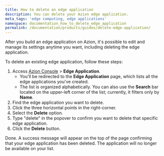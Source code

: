 ```yaml
---
title: How to delete an edge application
description: You can delete your Azion edge application.
meta_tags: 'edge computing, edge applications'
namespace: documentation_how_to_delete_edge_application
permalink: /documentation/products/guides/delete-edge-application/
---
```


After you build an edge application on Azion, it's possible to edit and manage its settings anytime you want, including deleting the edge application.

To delete an existing edge application, follow these steps: 

1. Access [Azion Console](/en/documentation/products/guides/how-to-access-azion-console/) > **Edge Application**.
    - You'll be redirected to the **Edge Application** page, which lists all the edge applications you've created. 
    - The list is organized alphabetically. You can also use the **Search** bar located on the upper-left corner of the list; currently, it filters only by **Name**.
2. Find the edge application you want to delete.
3. Click the three horizontal points in the right-corner.
4. Select the **Delete** option.
5. Type "delete" in the popover to confirm you want to delete that specific edge application.
6. Click the **Delete** button.

Done. A success message will appear on the top of the page confirming that your edge application has been deleted. The application will no longer be available on your list.
